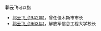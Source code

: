 '''郭云飞'''可以指

*[[郭云飞_(1942年)|郭云飞_(1942年)]]，曾任佳木斯市市长
*[[郭云飞_(1963年)|郭云飞_(1963年)]]，解放军信息工程大学校长

{{disamb|yun|cat=三字郭姓人名消歧义}}